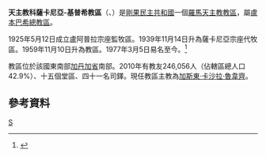 {{Infobox Roman Catholic diocese
|Roman Catholic Diocese of = 天主教科薩卡尼亞-基普希教區
|Latin name of diocese = Dioecesis Sakaniensis-Kipushiensis
|image =
|caption =
|location = [[剛果民主共和國|剛果民主共和國]]
|territory =
|population = 246,056
|rite = 拉丁禮
|patron =
|province = 盧本巴希
|established = 1925年
|cathedral =
|co-cathedral =
|leadership = 主教
|website =
|教宗 =
|metropolitan =
|ordinary =加斯東·卡沙拉·魯韋齊
|coadjutor bishop =
|auxiliary =
}}

'''天主教科薩卡尼亞-基普希教區'''（{{lang-la|Dioecesis Sakaniensis-Kipushiensis}}、{{lang-fr|Diocèse de Sakania-Kipushi}}）是[[剛果民主共和國|剛果民主共和國]]一個[[羅馬天主教|羅馬天主教]][[教區|教區]]，屬[[天主教盧本巴希總教區|盧本巴希總教區]]。

1925年5月12日成立盧阿普拉宗座監牧區。1939年11月14日升為薩卡尼亞宗座代牧區。1959年11月10日升為教區。1977年3月5日易名至今。<ref name="arch">{{cite journal
|journal=[[宗座公報|宗座公報]]
|publisher=梵蒂岡出版社
|date=1960年
|volume=52
|title=Cum parvulum
|page=372
|url=http://www.vatican.va/archive/aas/documents/AAS%2052%20%5B1960%5D%20-%20ocr.pdf
|access-date=2014-01-08
|archive-date=2016-04-09
|archive-url=https://web.archive.org/web/20160409030818/http://www.vatican.va/archive/aas/documents/AAS%2052%20%5B1960%5D%20-%20ocr.pdf
|dead-url=no
}}</ref>

教區位於該國東南部[[加丹加省|加丹加省]]南部。2010年有教友246,056人（佔轄區總人口42.9%）、十五個堂區、四十一名司鐸。現任教區主教為[[加斯東·卡沙拉·魯韋齊|加斯東·卡沙拉·魯韋齊]]。

==參考資料==
{{reflist}}
{{剛果民主共和國天主教教區}}
[[Category:剛果民主共和國天主教教區|S]]